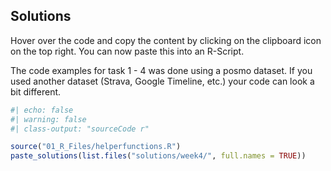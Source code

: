## Solutions

:::{.callout-tip}
Hover over the code and copy the content by clicking on the clipboard icon on the top right. You can now paste this into an R-Script.
:::

The code examples for task 1 - 4 was done using a posmo dataset. If you used another dataset (Strava, Google Timeline, etc.) your code can look a bit different.

```r
#| echo: false
#| warning: false
#| class-output: "sourceCode r"

source("01_R_Files/helperfunctions.R")
paste_solutions(list.files("solutions/week4/", full.names = TRUE))
```
